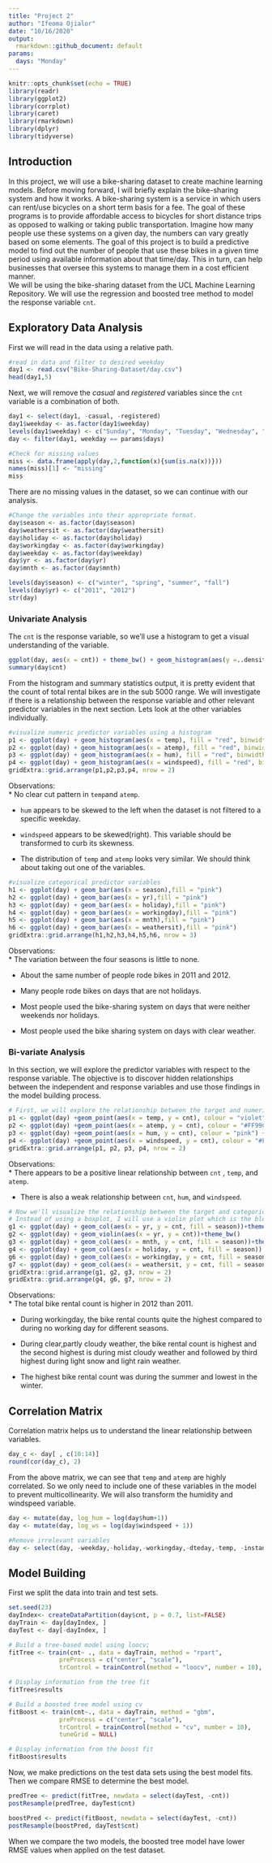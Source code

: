 ```yaml
---
title: "Project 2"
author: "Ifeoma Ojialor"
date: "10/16/2020"
output:
  rmarkdown::github_document: default
params:
  days: "Monday"
---
```


```r
knitr::opts_chunk$set(echo = TRUE)
library(readr)
library(ggplot2)
library(corrplot)
library(caret)
library(rmarkdown)
library(dplyr)
library(tidyverse)
```


## Introduction
In this project, we will use a bike-sharing dataset to create machine learning models. Before moving forward, I will briefly explain the bike-sharing system and how it works. A bike-sharing system is a service in which users can rent/use bicycles on a short term basis for a fee. The goal of these programs is to provide affordable access to bicycles for short distance trips as opposed to walking or taking public transportation. Imagine how many people use these systems on a given day, the numbers can vary greatly based on some elements. The goal of this project is to build a predictive model to find out the number of people that use these  bikes in a given time period using available information about that time/day. This in turn, can help businesses that oversee this systems to manage them in a cost efficient manner.  
We will be using the bike-sharing dataset from the UCL Machine Learning Repository. We will use the regression and boosted tree method to model the response variable `cnt`.

## Exploratory Data Analysis

First we will read in the data using a relative path. 
```r
#read in data and filter to desired weekday
day1 <- read.csv("Bike-Sharing-Dataset/day.csv")
head(day1,5)
```

Next, we will remove the *casual* and *registered* variables since the `cnt` variable is a combination of both.

```r
day1 <- select(day1, -casual, -registered) 
day1$weekday <- as.factor(day1$weekday)
levels(day1$weekday) <- c("Sunday", "Monday", "Tuesday", "Wednesday", "Thursday", "Friday", "Saturday")
day <- filter(day1, weekday == params$days)

#Check for missing values
miss <- data.frame(apply(day,2,function(x){sum(is.na(x))}))
names(miss)[1] <- "missing"
miss
```

There are no missing values in the dataset, so we can continue with our analysis.

```r
#Change the variables into their appropriate format.
day$season <- as.factor(day$season)
day$weathersit <- as.factor(day$weathersit)
day$holiday <- as.factor(day$holiday)
day$workingday <- as.factor(day$workingday)
day$weekday <- as.factor(day$weekday)
day$yr <- as.factor(day$yr)
day$mnth <- as.factor(day$mnth)

levels(day$season) <- c("winter", "spring", "summer", "fall")
levels(day$yr) <- c("2011", "2012")
str(day)
```


### Univariate Analysis

The `cnt` is the response variable, so we'll use a histogram to get a visual understanding of the variable.

```r
ggplot(day, aes(x = cnt)) + theme_bw() + geom_histogram(aes(y =..density..), color = "black", fill = "white", binwidth = 1000) + geom_density(alpha = 0.2, fill = "blue") + labs(title = "Count Density", x = "Count", y = "Density")
summary(day$cnt)
```

From the histogram and summary statistics output, it is pretty evident that the count of total rental bikes are in the sub 5000 range. We will investigate if there is a relationship between the response variable and other relevant predictor variables in the next section. Lets look at the other variables individually.

```r
#visualize numeric predictor variables using a histogram
p1 <- ggplot(day) + geom_histogram(aes(x = temp), fill = "red", binwidth = 0.03)
p2 <- ggplot(day) + geom_histogram(aes(x = atemp), fill = "red", binwidth = 0.03)
p3 <- ggplot(day) + geom_histogram(aes(x = hum), fill = "red", binwidth = 0.025)
p4 <- ggplot(day) + geom_histogram(aes(x = windspeed), fill = "red", binwidth = 0.03)
gridExtra::grid.arrange(p1,p2,p3,p4, nrow = 2)
```


Observations:  
* No clear cut pattern in `temp`and `atemp`.

* `hum` appears to be skewed to the left when the dataset is not filtered to a specific weekday.

* `windspeed` appears to be skewed(right). This variable should be transformed to curb its skewness.

* The distribution of `temp` and `atemp` looks very similar. We should think about taking out one of the variables.

```r
#visualize categorical predictor variables
h1 <- ggplot(day) + geom_bar(aes(x = season),fill = "pink")
h2 <- ggplot(day) + geom_bar(aes(x = yr),fill = "pink")
h3 <- ggplot(day) + geom_bar(aes(x = holiday),fill = "pink")
h4 <- ggplot(day) + geom_bar(aes(x = workingday),fill = "pink")
h5 <- ggplot(day) + geom_bar(aes(x = mnth),fill = "pink")
h6 <- ggplot(day) + geom_bar(aes(x = weathersit),fill = "pink")
gridExtra::grid.arrange(h1,h2,h3,h4,h5,h6, nrow = 3)
```


Observations:  
* The variation between the four seasons is little to none.

* About the same number of people rode bikes in 2011 and 2012.

* Many people rode bikes on days that are not holidays.

* Most people used the bike-sharing system on days that were neither weekends nor holidays.

* Most people used the bike sharing system on days with clear weather.

### Bi-variate Analysis

In this section, we will explore the predictor variables with respect to the response variable. The objective is to discover hidden relationships between the independent and response variables and use those findings in the model building process.

```r
# First, we will explore the relationship between the target and numerical variables.
p1 <- ggplot(day) +geom_point(aes(x = temp, y = cnt), colour = "violet") + labs(title = "Normalized Temperature vs Total Rental Bikes")
p2 <- ggplot(day) +geom_point(aes(x = atemp, y = cnt), colour = "#FF99CC") +labs(title = "Normalized Feeling Temperature vs Total Rental Bikes")
p3 <- ggplot(day) +geom_point(aes(x = hum, y = cnt), colour = "pink") + labs(title = "Normalized Humidity vs Total rental Bikes")
p4 <- ggplot(day) +geom_point(aes(x = windspeed, y = cnt), colour = "#FF66CC") +labs(title= "Normalized Windspeed vs Total rental Bikes")
gridExtra::grid.arrange(p1, p2, p3, p4, nrow = 2)
```

Observations:  
* There appears to be a positive linear relationship between `cnt` , `temp`, and `atemp`.

* There is also a weak relationship between `cnt`, `hum`, and `windspeed`.

```r
# Now we'll visualize the relationship between the target and categorical variables.
# Instead of using a boxplot, I will use a violin plot which is the blend of both a boxplot and density plot
g1 <- ggplot(day) + geom_col(aes(x = yr, y = cnt, fill = season))+theme_bw()
g2 <- ggplot(day) + geom_violin(aes(x = yr, y = cnt))+theme_bw()
g3 <- ggplot(day) + geom_col(aes(x = mnth, y = cnt, fill = season))+theme_bw() 
g4 <- ggplot(day) + geom_col(aes(x = holiday, y = cnt, fill = season)) + theme_bw() 
g6 <- ggplot(day) + geom_col(aes(x = workingday, y = cnt, fill = season))
g7 <- ggplot(day) + geom_col(aes(x = weathersit, y = cnt, fill = season))
gridExtra::grid.arrange(g1, g2, g3, nrow = 2)
gridExtra::grid.arrange(g4, g6, g7, nrow = 2)
```
Observations:  
* The total bike rental count is higher in 2012 than 2011.

* During workingday, the bike rental counts quite the highest compared to during no working day for different seasons.

* During clear,partly cloudy weather, the bike rental count is highest and the second highest is during mist cloudy weather and followed by third highest during light snow and light rain weather.

* The highest bike rental count was during the summer and lowest in the winter.

## Correlation Matrix  
Correlation matrix helps us to understand the linear relationship between variables.

```r
day_c <- day[ , c(10:14)]
round(cor(day_c), 2)
```

From the above matrix, we can see that `temp` and `atemp` are highly correlated. So we only need to include one of these variables in the model to prevent multicollinearity. We will also transform the humidity and windspeed variable.

```r
day <- mutate(day, log_hum = log(day$hum+1))
day <- mutate(day, log_ws = log(day$windspeed + 1))

#Remove irrelevant variables
day <- select(day, -weekday,-holiday,-workingday,-dteday,-temp, -instant)

```

## Model Building

First we split the data into train and test sets.
```r
set.seed(23)
dayIndex<- createDataPartition(day$cnt, p = 0.7, list=FALSE)
dayTrain <- day[dayIndex, ]
dayTest <- day[-dayIndex, ]

# Build a tree-based model using loocv;
fitTree <- train(cnt~ ., data = dayTrain, method = "rpart", 
              preProcess = c("center", "scale"), 
              trControl = trainControl(method = "loocv", number = 10), tuneGrid = NULL)

# Display information from the tree fit
fitTree$results

# Build a boosted tree model using cv
fitBoost <- train(cnt~., data = dayTrain, method = "gbm", 
              preProcess = c("center", "scale"), 
              trControl = trainControl(method = "cv", number = 10), 
              tuneGrid = NULL)

# Display information from the boost fit
fitBoost$results
```

Now, we make predictions on the test data sets using the best model fits. Then we compare RMSE to determine the best model.
```r
predTree <- predict(fitTree, newdata = select(dayTest, -cnt))
postResample(predTree, dayTest$cnt)

boostPred <- predict(fitBoost, newdata = select(dayTest, -cnt))
postResample(boostPred, dayTest$cnt)

```

When we compare the two models, the boosted tree model have lower RMSE values when applied on the test dataset. 
